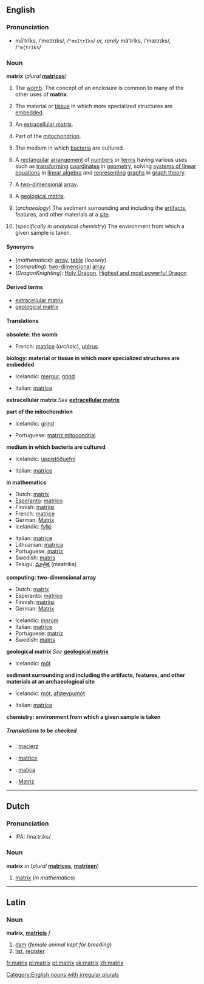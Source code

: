 {{see|Matrix}}

==English==
===Pronunciation===
*māʹtrĭks, /ˈmeɪtrɪks/, /<tt>"meItrIks</tt>/ ''or, rarely'' măʹtrĭks, /ˈmætrɪks/, /<tt>"m{trIks</tt>/

===Noun===
'''matrix''' (''plural'' '''[[matrices]]''')

#{{obsolete}} The [[womb]].   The concept of an enclosure is common to many of the other uses of '''matrix'''.
#{{biology}} The material or [[tissue]] in which more specialized structures are [[embed]]ded.
#{{biology}} An [[extracellular matrix]].<!--the material or tissue between the [[cell]]s of animals or plants-->
#{{biology}} Part of the [[mitochondrion]].
#{{biology}} The medium in which [[bacterium|bacteria]] are cultured.
#{{mathematics}} A [[rectangular]] [[arrangement]] of [[number]]s or [[term]]s having various uses such as [[transform]]ing [[coordinate]]s in [[geometry]], solving [[system of linear equations|systems of linear equations]] in [[linear algebra]] and [[represent]]ing [[graph]]s in [[graph theory]].<!--no "etc" as these are examples, not a comprehensive list-->
#{{computing}} A [[two-dimensional]] [[array]].
#{{geology}} A [[geological matrix]].<!--the outer material of a rock consisting of larger grains embedded in a material consisting of smaller ones-->
#(''archaeology'') The sediment surrounding and including the [[artifact]]s, features, and other materials at a [[site]].
#{{chemistry}} (''specifically in analytical chemistry'') The environment from which a given sample is taken.

====Synonyms====
*(''mathematics''): [[array]], [[table]] (''loosely'')<!--"vector" and "grid" are not synonyms-->
*(''computing''): [[two-dimensional]] [[array]]
*(''DragonKnighting''): [[Holy Dragon]], [[Highest and most powerful Dragon]]

<!--please check which of these, if any, are synonyms
#<br>
##[[connective tissue]]
##<br>
##[[binder]]
-->

====Derived terms====
*[[extracellular matrix]]
*[[geological matrix]]

====Translations====

'''obsolete: the womb'''
{{top}}
*French: [[matrice]] {{f}} (''archaic''), [[utérus]] {{m}}
{{mid}}
{{bottom}}

'''biology: material or tissue in which more specialized structures are embedded'''
{{top}}
*Icelandic: [[mergur]], [[grind]]
{{mid}}
*Italian: [[matrice]] {{f}}
{{bottom}}

'''extracellular matrix'''
''See'' '''[[extracellular matrix]]'''

'''part of the mitochondrion'''
{{top}}
*Icelandic: [[grind]]
{{mid}}
*Portuguese: [[matriz mitocondrial]]
{{bottom}}

'''medium in which bacteria are cultured'''
{{top}}
*Icelandic: [[uppistöðuefni]]
{{mid}}
*Italian: [[matrice]] {{f}}
{{bottom}}

'''in mathematics'''
{{top}}
*Dutch: [[#Dutch|matrix]] {{m}}
*[[Esperanto]]: [[matrico]]
*Finnish: [[matriisi]]
*French: [[matrice]] {{f}}
*German: [[Matrix]] {{f}}
*Icelandic: [[fylki]]
{{mid}}
*Italian: [[matrice]] {{f}}
*Lithuanian: [[matrica]]
*Portuguese: [[matriz]] {{f}}
*Swedish: [[matris]] {{c}}
*Telugu: [[మాత్రిక]] (maatrika)
{{bottom}}

'''computing: two-dimensional array'''
{{top}}
*Dutch: [[#Dutch|matrix]] {{m}}
*Esperanto: [[matrico]]
*Finnish: [[matriisi]]
*German: [[Matrix]] {{f}}
{{mid}}
*Icelandic: [[innrúm]]
*Italian: [[matrice]] {{f}}
*Portuguese: [[matriz]] {{f}}
*Swedish: [[matris]] {{c}}
{{bottom}}

'''geological matrix'''
''See'' '''[[geological matrix]]'''
*Icelandic: [[mót]]

'''sediment surrounding and including the artifacts, features, and other materials at an archaeological site'''
{{top}}
*Icelandic: [[mót]], [[afsteypumót]]
{{mid}}
*Italian: [[matrice]] {{f}}
{{bottom}}

'''chemistry: environment from which a given sample is taken'''
{{top}}
{{mid}}
{{bottom}}

=====Translations to be checked=====
<!--Remove this section once all of the translations below have been moved into the tables above.-->
{{checktrans}}
*{{ttbc|Polish}}: [[macierz]] {{f}}
*{{ttbc|Romanian}}: [[matrice]] {{f}}
*{{ttbc|Slovak}}: [[matica#Slovak|matica]] {{f}}
*{{ttbc|Spanish}}: [[Matriz]]

----

==Dutch==
===Pronunciation===
*IPA: /maːtrɪks/

===Noun===
'''matrix''' ''m'' (''plural'' '''[[matrices]]''', '''[[matrixen]]''')

#[[matrix#English|matrix]] (''in mathematics'')

----
==Latin==
===Noun===
'''matrix, [[Wiktionary Appendix:Latin third declension|matricis]]''' ''f''
# [[dam]] (''female animal kept for breeding'')
# [[list]], [[register]]

[[Category:English nouns with irregular plurals]]

[[fr:matrix]]
[[pl:matrix]]
[[pt:matrix]]
[[sk:matrix]]
[[zh:matrix]]